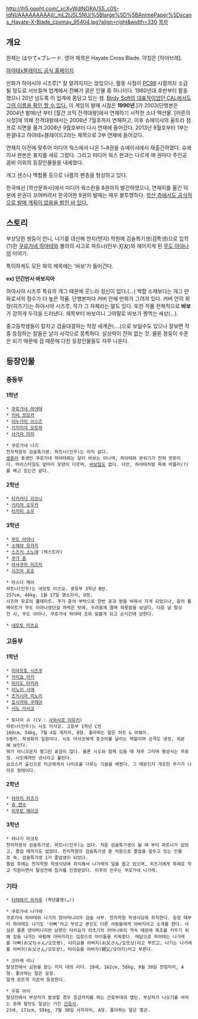 http://lh5.ggpht.com/_xcXvWdINGRA/S5_c0S-IdNI/AAAAAAAAAjI/_mL2tJ5L5NU/%5Blarge%5D%5BAnimePaper%5Dscans_Hayate-X-Blade_cpxmay_95404.jpg?align=right&width=330
[[목차]]
== 개요 ==
원제는 はやて×ブレード. 영어 제목은 Hayate Cross Blade. 약칭은 [하야브레].

[http://annex.s-manga.net/hayate/ 하야테x블레이드 공식 홈페이지]

만화가 하야시야 시즈루[* 잘 알려지지는 않았으나, 활동 시점이 [[PC98]] 시절까지 소급될 정도로 서브컬쳐 업계에서 잔뼈가 굵은 인물 중 하나이다. 1980년대 후반부터 활동했으니 20년 넘도록 이 업계에 몸담고 있는 셈. [http://pc98library.tistory.com/543 Birdy Soft의 대표작이었던 CAL에서도 그의 이름을 확인 할 수 있다.] 이 게임의 발매 시점은 '''1990년'''.]가 2003(단행본은 2004년 발매)년 부터 [월간 코믹 전격대왕]에서 연재하기 시작한 소녀 액션물. [어른의 사정]에 의해 전격대왕에서는 2008년 7월호까지 연재하고, 이후 슈에이샤의 울트라 점프로 지면을 옮겨 2008년 9월호부터 다시 연재에 들어갔다. 2013년 9월호부터 1부는 완결내고 하야테×블레이드2라는 제목으로 2부 연재에 들어갔다.

연재지 이전에 맞추어 미디어 웍스에서 나온 1~8권을 슈에이샤에서 재출간하였다. 슈에이샤 판본은 표지를 새로 그렸다. 그리고 미디어 웍스 판과는 다르게 매 권마다 주인공 콤비 이외의 등장인물들을 내세웠다.

개그 센스나 백합풍 등으로 나름의 팬층을 형성하고 있다.

한국에선 [학산문화사]에서 미디어 웍스판을 8권까지 발간하였으나, 연재지를 옮긴 덕분에 판권이 꼬여버려서 한국어판 9권의 발매는 매우 불투명하다. [http://www.haksanpub.co.kr/comics/comics_bbs_free_view.asp?cur_menu=comics&cur_submenu=comics&cur_item=bbs_free&menu=002000&submenu=002001&code=7&cate=title&keyword=%BA%ED%B7%B9%C0%CC%B5%E5&idx=40266&gotopage=1 학산 측에서도 공식적으로 발매 계획이 없음을 밝힌 바 있다.]

== 스토리 ==
부상당한 쌍둥이 언니, 나기를 대신해 천지(텐지) 학원에 검술특기생(검특생)으로 입학(?)한 [[쿠로가네 하야테]]와 불의의 사고로 파트너(인우:刃友)와 헤어지게 된 [[무도 아야나]]의 이야기.

특이하게도 모든 화의 제목에는 '바보'가 들어간다.
 
'''ex) 인간만사 바보지마'''

하야시야 시즈루 특유의 개그 때문에 웃느라 정신이 없다.(…) 백합 소재보다는 개그 만화로서의 점수가 더 높은 작품. 단행본마다 커버 안에 만화가 그려져 있다. 커버 안의 회장(히츠기)는 하야시야 시즈루, 작가 그 자체라는 말도 있다. 또한 작품 전체적으로 '''바보'''가 강하게 두각을 드러낸다. 제목부터 바보이니 그야말로 바보가 짱먹는 세상(…).

중고등학생들이 칼차고 검술대결하는 막장 세계관(....)으로 보일수도 있으나 잘보면 작중 등장하는 칼들은 날이 사각으로 뭉특하다. 살상력이 전혀 없는 것. 물론 몽둥이 수준은 되기 때문에 검 때문에 다친 등장인물들도 자주 나온다.
== 등장인물 ==
=== 중등부 ===
==== 1학년 ====
 * [[쿠로가네 하야테]]
 * [[키비 모모카]]
 * [[이누가미 이스즈]]
 * [[키지미야 오토하]]
 * [[사가라 미치]]

 * 쿠로가네 나기
 천지학원의 검술특기생. 파트너(인우)는 아직 없다.
 [[쌍둥이]] 동생인 쿠로가네 하야테와는 달리 바보는 아니며, 하야테와 분위기가 전혀 딴판이다. 머리스타일도 앞머리 모양이 다르며, [[바보털]]도 없다. 다만, 하야테처럼 목에 머플러(?)를 메고 있는건 같다.

==== 2학년 ==== 
 * [[타카라다 리오나]]
 * [[키리야 오우카]]
 * [[타카미 소우]]

==== 3학년 ==== 
 * [[무도 아야나]]
 * [[소메야 유카리]]
 * [[스즈키 소노에]] (엑스트라)
 * [[쿠가 쥰]]
 * [[아사쿠라 미즈치]]
 * [[시즈마 유호]]

 * 마스다 케이
 파트너(인우)는 네모토 미츠요. 중등부 3학년 B반.
 157cm, 46kg, 1월 17일 염소자리, O형.
 시즈마 유호의 룸메이트. 쿠가 쥰의 부탁으로 한번 쥰과 방을 바꿔서 자게 되었으나, 쥰의 룸메이트가 무도 아야나였던걸 까먹은 탓에, 두려움에 떨며 하룻밤을 보냈다. 다음 날 탈성전 시, 무도 아야나, 쿠로가네 하야테 조와 맞붙게 되고 순식간에 당한다.

 * [[네모토 미츠요]]

=== 고등부 ===
==== 1학년 ==== 
 * [[미야모토 시즈쿠]]
 * [[카미죠 마키]]
 * [[미카도 아키라]]
 * [[이노리 사에]]
 * [[츠키시마 미노리]]
 * [[호시카와 쿠레아]]
 * [[시도 미사코]]

 * 토나미 슈 (CV : [[사와시로 미유키]])
 파트너(인우)는 시도 미사코. 고등부 1학년 C반
 169cm, 54kg, 7월 4일 게자리, B형. 좋아하는 말은 히트 & 어웨이.
 S랭커. 학생회의 일원이다. 시도 미사코에게 츳코미를 날리는 역할이며 성격도 냉정, 차분해 보인다.
 뭐가 아니꼬운지 찡그린 표정이 많다. 물론 시도와 함께 있을 때 자주 그러며 평상시는 무표정. 시도에게만 낸시라고 불린다.
 요코스카 출신으로 미군에게서 나이프를 다루는 기술을 배웠다. 그 때문인지 개조한 무기가 나이프 형태이다.

==== 2학년 ==== 
 * [[아마치 히츠기]]
 * [[쥬 엔수]]
 * [[히무로 메이코]]

==== 3학년 ====
 * 야나기 마코토
 천지학원의 검술특기생. 파트너(인우)는 없다. 처음 검술특기생이 될 때 부터 파트너가 없었고, 졸업 때까지도 없었다. 천지학원의 검술특기생 중 처음으로 졸업을 앞두고 있는 인물로 즉, 검술특기생 1기 졸업생이 되었다.
 졸업 후에는 천지학원 학생식당에 취직해서 나가레의 일을 돕고 있으며, 히츠기에게 특례로 학교 직원이면서 탈성전에 참가를 인정받았다. 이후의 인우는 쿠로가네 나가레.

=== 기타 ===
 * [[타테와키 히카루]] (학년불명(…))

 * 쿠로가네 나가레
 쿠로가네 하야테와 나기의 양어머니이자 검술 사부. 천지학원 학생식당에 취직한다. 등장 때부터 하야테도 나기도 '아빠'라고 부르고 본인도 다른 사람들에게 아버지라고 소개를 한다. 사실은 물론 양어머니지만 남편인 타이요가 히츠기의 어머니와의 약속 때문에 흑조를 키우기 위해 집을 나가는 바람에 아버지라는 입장으로 아이들을 키워왔다. 여담으로 하야테는 나가레를 아빠(お父ちゃん/오또짱), 타이요를 아버지(お父さん/오또상)라고 부르고, 나기는 나가레를 아버지(お父さん/오또상), 타이요를 아버지(親父/오야지)라고 부른다.

 * 코타케 리나
 탈성전에서 심판을 맡는 저지 대의 리더. 19세, 162cm, 50kg, 9월 30일 천칭자리, A형. 좋아하는 말은 공정.
 알게 모르게 가끔씩 등장한다.

 * 우류 아이
 탈성전에서 부상자가 발생할 경우 응급처치를 하는 간호부대의 캡틴. 부상자가 나오기를 바라는 문제 발언도 일삼는 거친 [[간호사]].
 23세, 171cm, 55kg, 7월 30일 사자자리, A형. 좋아하는 말은 멸균.
